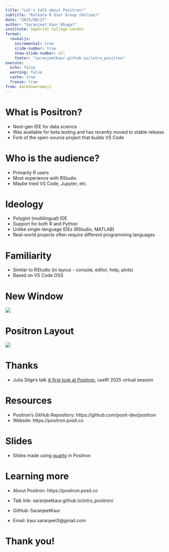 ```yaml
---
title: "Let's talk about Positron!"
subtitle: "Kolkata R User Group (Online)"
date: "2025/08/27"
author: "Saranjeet Kaur Bhogal"
institute: Imperial College London
format: 
  revealjs:
    incremental: true
    slide-number: true
    show-slide-number: all
    footer: "saranjeetkaur.github.io/intro_positron"
execute: 
  echo: false
  warning: false
  cache: true
  freeze: true
from: markdown+emoji
---
```


# What is Positron?

- Next-gen IDE for data science
- Was available for beta testing and has recently moved to stable release
- Fork of the open-source project that builds VS Code

# Who is the audience?

- Primarily R users
- Most experience with RStudio
- Maybe tried VS Code, Jupyter, etc.

# Ideology

- Polyglot (multilingual) IDE
- Support for both R and Python
- Unlike single-language IDEs (RStudio, MATLAB)
- Real-world projects often require different programming languages

# Familiarity

- Similar to RStudio (in layout - console, editor, help, plots)
- Based on VS Code OSS

# New Window

![](new_window.png)

# Positron Layout

![](layout.jpeg)

# Thanks

- Julia Silge's talk [A first look at Positron](https://www.youtube.com/watch?v=aKSrptGegeo), useR! 2025 virtual session

# Resources

- Positron's GitHub Repository: https://github.com/posit-dev/positron
- Website: https://positron.posit.co

# Slides

- Slides made using [quarto](https://github.com/quarto-dev/quarto) in Positron

# Learning more

- About Positron: https://positron.posit.co

- Talk link: saranjeetkaur.github.io/intro_positron/

- GitHub: SaranjeetKaur

- Email: kaur.saranjeet3\@gmail.com

# **Thank you!**